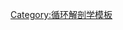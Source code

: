 {{Navbox
 | name = Arteries of lower limbs
 | title = 人類[[下肢]][[動脈]]
 | state = {{{state<includeonly>|autocollapse</includeonly>}}}
 | listclass = hlist

 | group1 = [[下腹壁動脈]]
 | list1 =
* {{le|提睪肌動脈|Cremasteric artery}} ♂ / {{le|子宮圓韌帶動脈|Artery of round ligament of uterus|圓韌帶動脈}} ♀

 | group2 = {{le|深旋髂動脈|Deep circumflex iliac artery}}
 | list2 =
* ''無主要分支''

 | group3 = [[股動脈]]
 | list3 = {{Navbox|child

   | group1 = {{le|股管|femoral canal}}內
   | list1 =
* [[淺腹壁動脈]]
* {{le|淺旋髂動脈|Superficial circumflex iliac artery}}
* {{le|淺外陰動脈|Superficial external pudendal artery}}
* {{le|深外陰動脈|Deep external pudendal artery}}
**{{le|前陰囊動脈|Anterior scrotal arteries}} ♂

   | group2 = {{tsl|en|Descending genicular artery|膝降動脈}}
   | list2 =
* {{tsl|en|Saphenous branch of descending genicular artery||saphenous branch}}
* {{tsl|en|Articular branches of descending genicular artery||articular branches}}

   | group3 = [[深股動脈]]
   | list3 =
* [[內側旋股動脈]] ({{tsl|en|Ascending branch of medial circumflex femoral artery||ascending}}, {{tsl|en|Superficial branch of medial circumflex femoral artery||superficial}}, {{tsl|en|Deep branch of medial circumflex femoral artery||deep}}, {{tsl|en|Acetabular branch of medial circumflex femoral artery||acetabular}})
* {{tsl|en|Lateral circumflex femoral artery||lateral circumflex femoral}} ({{tsl|en|Descending branch of lateral circumflex femoral artery||descending}}, {{tsl|en|Transverse branch of lateral circumflex femoral artery||transverse}}, {{tsl|en|Ascending branch of lateral circumflex femoral artery||ascending}})
* {{tsl|en|Perforating arteries||perforating}}

 }}

 | group4 = {{le|膕動脈|Popliteal artery}}
 | list4 = {{Navbox|child

   | group1 = Genicular
   | list1 =
* {{tsl|en|Superior genicular arteries||superior genicular}} ({{tsl|en|Superior medial genicular artery||medial}}, {{tsl|en|Superior lateral genicular artery||lateral}})
* {{tsl|en|Middle genicular artery||middle genicular}}
* {{tsl|en|Inferior genicular arteries||inferior genicular}} ({{tsl|en|Inferior medial genicular artery||medial}}, {{tsl|en|Inferior lateral genicular artery||lateral}})

   | group2 = {{tsl|en|Sural arteries||Sural}}
   | list2 =
* ''無主要分支''
   | group3 = {{tsl|en|Anterior tibial artery||Anterior tibial}}
   | list3 =
* tibial recurrent
** {{tsl|en|Posterior tibial recurrent artery||posterior}}
* {{tsl|en|Anterior tibial recurrent artery||anterior}})
* anterior malleolar
** {{tsl|en|Anterior medial malleolar artery||medial}}
** {{tsl|en|Anterior lateral malleolar artery||lateral}}
* {{tsl|en|Dorsalis pedis artery||dorsalis pedis}}: ''tarsal'' ({{tsl|en|Medial tarsal arteries||medial}}, {{tsl|en|Lateral tarsal artery||lateral}})

   | group4 = {{tsl|en|Tibial-fibular trunk|脛腓幹}}
   | list4 =
*{{tsl|en|Posterior tibial artery||Posterior tibial}}
** {{tsl|en|Circumflex fibular artery||circumflex fibular}}
** {{tsl|en|Medial plantar artery||medial plantar}}
** {{tsl|en|Lateral plantar artery||lateral plantar}}
*{{tsl|en|Fibular artery||fibular (peroneal)}}

   | group5 = 動脈弓
   | list5 =
* {{tsl|en|Arcuate artery of the foot||arcuate}}
** {{tsl|en|Dorsal metatarsal arteries||dorsal metatarsal}}
** {{tsl|en|First dorsal metatarsal artery||first dorsal metatarsal}}
* {{tsl|en|Deep plantar artery||deep plantar}}
* {{tsl|en|Dorsal digital arteries of foot||dorsal digital arteries}}
* {{tsl|en|plantar arch||plantar arch}}
** {{tsl|en|Plantar metatarsal arteries||plantar metatarsal}}
** {{tsl|en|Common plantar digital arteries||common plantar digital}}
** {{tsl|en|Proper plantar digital arteries||proper plantar digital}}

 }}

 | belowstyle = background: transparent; padding: 0px;
 | below = {{Vascular navs}}

}}<noinclude>
{{collapsible option}}
[[Category:循环解剖学模板]]
</noinclude>